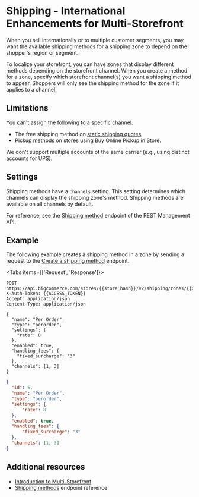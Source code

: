 # Shipping - International Enhancements for Multi-Storefront

When you sell internationally or to multiple customer segments, you may want the available shipping methods for a shipping zone to depend on the shopper's region or segment.

To localize your storefront, you can have zones that display different methods depending on the storefront channel. 
When you create a method for a zone, specify which storefront channel(s) you want a shipping method to appear. Shoppers will only see the shipping method for the zone if it applies to a channel.

## Limitations

You can't assign the following to a specific channel:
- The free shipping method on [static shipping quotes](https://support.bigcommerce.com/s/article/Shipping-Methods#static).
- [Pickup methods](/docs/integrations/buy-online-pick-up-in-store#pickup-methods-api) on stores using Buy Online Pickup in Store.

We don't support multiple accounts of the same carrier (e.g., using distinct accounts for UPS).

## Settings

Shipping methods have a `channels` setting. This setting determines which channels can display the shipping zone's method. Shipping methods are available on all channels by default.

For reference, see the [Shipping method](/docs/rest-management/shipping-v2/shipping-method) endpoint of the REST Management API.

## Example

The following example creates a shipping method in a zone by sending a request to the [Create a shipping method](/docs/rest-management/shipping-v2/shipping-method#create-a-shipping-method) endpoint. 

<Tabs items={['Request', 'Response']}>
  <Tab>

  ```http filename="Example request: Create a shipping method for a zone" showLineNumbers copy
  POST https://api.bigcommerce.com/stores/{{store_hash}}/v2/shipping/zones/{{zone_id}}/methods
  X-Auth-Token: {{ACCESS_TOKEN}}
  Accept: application/json
  Content-Type: application/json

  {
    "name": "Per Order",
    "type": "perorder",
    "settings": {
      "rate": 8
    },
    "enabled": true,
    "handling_fees": {
      "fixed_surcharge": "3"
    },
    "channels": [1, 3]
  }
  ```

  </Tab>
  <Tab>

  ```json filename="Example response: Create a shipping method for a zone" showLineNumbers copy
  {
    "id": 5,
    "name": "Per Order",
    "type": "perorder",
    "settings": {
        "rate": 8
    },
    "enabled": true,
    "handling_fees": {
        "fixed_surcharge": "3"
    },
    "channels": [1, 3]
  }
  ```

  </Tab>
</Tabs>


## Additional resources

- [Introduction to Multi-Storefront](/docs/storefront/multi-storefront)
- [Shipping methods](/docs/rest-management/shipping-v2/shipping-method) endpoint reference